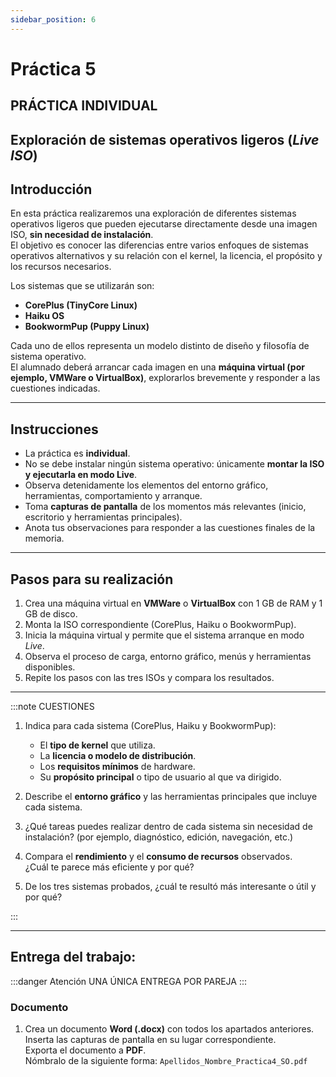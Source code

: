 ```yaml
---
sidebar_position: 6
---
```


# Práctica 5
## PRÁCTICA INDIVIDUAL
## Exploración de sistemas operativos ligeros (*Live ISO*)

## Introducción
En esta práctica realizaremos una exploración de diferentes sistemas operativos ligeros que pueden ejecutarse directamente desde una imagen ISO, **sin necesidad de instalación**.  
El objetivo es conocer las diferencias entre varios enfoques de sistemas operativos alternativos y su relación con el kernel, la licencia, el propósito y los recursos necesarios.

Los sistemas que se utilizarán son:  
- **CorePlus (TinyCore Linux)**  
- **Haiku OS**  
- **BookwormPup (Puppy Linux)**  

Cada uno de ellos representa un modelo distinto de diseño y filosofía de sistema operativo.  
El alumnado deberá arrancar cada imagen en una **máquina virtual (por ejemplo, VMWare o VirtualBox)**, explorarlos brevemente y responder a las cuestiones indicadas.

---

## Instrucciones

- La práctica es **individual**.  
- No se debe instalar ningún sistema operativo: únicamente **montar la ISO y ejecutarla en modo Live**.  
- Observa detenidamente los elementos del entorno gráfico, herramientas, comportamiento y arranque.  
- Toma **capturas de pantalla** de los momentos más relevantes (inicio, escritorio y herramientas principales).  
- Anota tus observaciones para responder a las cuestiones finales de la memoria.

---

## Pasos para su realización

1. Crea una máquina virtual en **VMWare** o **VirtualBox** con 1 GB de RAM y 1 GB de disco.  
2. Monta la ISO correspondiente (CorePlus, Haiku o BookwormPup).  
3. Inicia la máquina virtual y permite que el sistema arranque en modo *Live*.  
4. Observa el proceso de carga, entorno gráfico, menús y herramientas disponibles.  
5. Repite los pasos con las tres ISOs y compara los resultados.

---

:::note CUESTIONES

1. Indica para cada sistema (CorePlus, Haiku y BookwormPup):  
   - El **tipo de kernel** que utiliza.  
   - La **licencia o modelo de distribución**.  
   - Los **requisitos mínimos** de hardware.  
   - Su **propósito principal** o tipo de usuario al que va dirigido.  

2. Describe el **entorno gráfico** y las herramientas principales que incluye cada sistema.  

3. ¿Qué tareas puedes realizar dentro de cada sistema sin necesidad de instalación? (por ejemplo, diagnóstico, edición, navegación, etc.)  

4. Compara el **rendimiento** y el **consumo de recursos** observados.  
   ¿Cuál te parece más eficiente y por qué?  

5. De los tres sistemas probados, ¿cuál te resultó más interesante o útil y por qué?

:::

---

## Entrega del trabajo:
:::danger Atención
UNA ÚNICA ENTREGA POR PAREJA
:::
   ### Documento
   1. Crea un documento **Word (.docx)** con todos los apartados anteriores.  
   Inserta las capturas de pantalla en su lugar correspondiente.  
   Exporta el documento a **PDF**.  
   Nómbralo de la siguiente forma: `Apellidos_Nombre_Practica4_SO.pdf`   

<EntregaCard
  unidad="UT2 - Sistemas Operativos"
  title="Práctica 5. Exploración de sistemas operativos ligeros"
  description="Necesario subir documento PDF"
  date=""
  time=""
  link="https://aulasciclos2526.castillalamancha.es"
/>